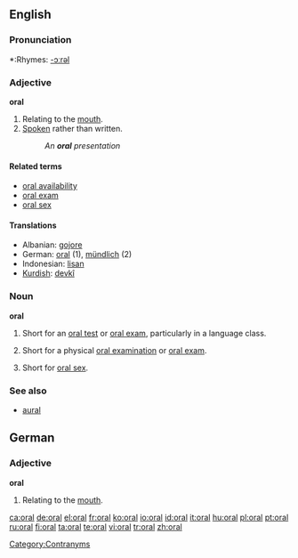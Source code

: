 ==English==

===Pronunciation===
*:Rhymes: [[Rhymes:English:-ɔːrəl|-ɔːrəl]]

[[Category:Contranyms]]

===Adjective===
'''oral'''

# Relating to the [[mouth]].
# [[spoken|Spoken]] rather than written.
#:''An '''oral''' presentation''

====Related terms====
*[[oral availability]]
*[[oral exam]]
*[[oral sex]]

====Translations====
*Albanian: [[gojore]]
*German: [[oral]] (1), [[mündlich]] (2)
*Indonesian: [[lisan]]
*[[Kurdish]]: [[devkî]]

===Noun===
'''oral'''

# {{countable}} Short for an [[oral test]] or [[oral exam]], particularly in a language class.
# {{countable}} Short for a physical [[oral examination]] or [[oral exam]].
# {{uncountable}} Short for [[oral sex]].

===See also===
*[[aural]]

==German==
===Adjective===
'''oral'''

# Relating to the [[mouth]].

[[ca:oral]]
[[de:oral]]
[[el:oral]]
[[fr:oral]]
[[ko:oral]]
[[io:oral]]
[[id:oral]]
[[it:oral]]
[[hu:oral]]
[[pl:oral]]
[[pt:oral]]
[[ru:oral]]
[[fi:oral]]
[[ta:oral]]
[[te:oral]]
[[vi:oral]]
[[tr:oral]]
[[zh:oral]]